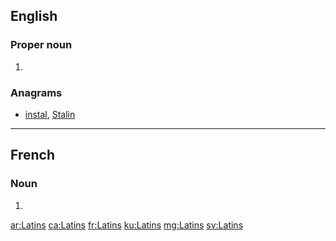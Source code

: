 ==English==

===Proper noun===
{{head|en|noun plural form}}

# {{plural of|Latin|lang=en}}

===Anagrams===
* [[instal#English|instal]], [[Stalin#English|Stalin]]

----

==French==

===Noun===
{{head|fr|noun plural form|g=m}}

# {{plural of|Latin|lang=fr}}

[[ar:Latins]]
[[ca:Latins]]
[[fr:Latins]]
[[ku:Latins]]
[[mg:Latins]]
[[sv:Latins]]